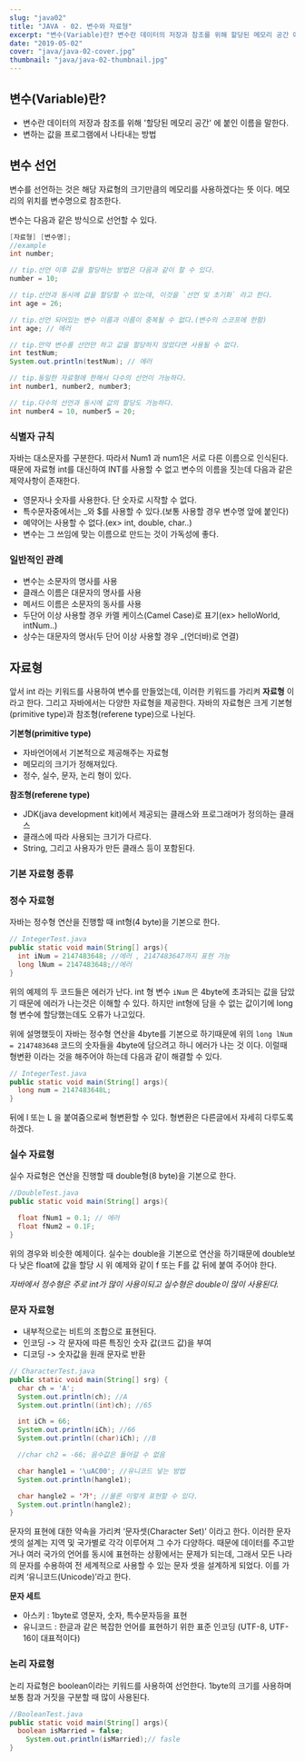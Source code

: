 ```yaml
---
slug: "java02"
title: "JAVA - 02. 변수와 자료형"
excerpt: "변수(Variable)란? 변수란 데이터의 저장과 참조를 위해 할당된 메모리 공간 에 붙인 이름을 말한다. 변하는 값을 프로그램에서 나타내는 방법"
date: "2019-05-02"
cover: "java/java-02-cover.jpg"
thumbnail: "java/java-02-thumbnail.jpg"
---
```


## 변수(Variable)란?

- 변수란 데이터의 저장과 참조를 위해 '할당된 메모리 공간' 에 붙인 이름을 말한다.
- 변하는 값을 프로그램에서 나타내는 방법

## 변수 선언

변수를 선언하는 것은 해당 자료형의 크기만큼의 메모리를 사용하겠다는 뜻 이다. 메모리의 위치를 변수명으로 참조한다.

변수는 다음과 같은 방식으로 선언할 수 있다.

```java
[자료형] [변수명];
//example
int number;

// tip.선언 이후 값을 할당하는 방법은 다음과 같이 할 수 있다.
number = 10;

// tip.선언과 동시에 값을 할당할 수 있는데, 이것을 `선언 및 초기화` 라고 한다.
int age = 26;

// tip.선언 되어있는 변수 이름과 이름이 중복될 수 없다.(변수의 스코프에 한함)
int age; // 에러

// tip.만약 변수를 선언만 하고 값을 할당하지 않았다면 사용될 수 없다.
int testNum;
System.out.println(testNum); // 에러

// tip.동일한 자료형에 한해서 다수의 선언이 가능하다.
int number1, number2, number3;

// tip.다수의 선언과 동시에 값의 할당도 가능하다.
int number4 = 10, number5 = 20;
```

### 식별자 규칙

자바는 대소문자를 구분한다. 따라서 Num1 과 num1은 서로 다른 이름으로 인식된다. 때문에 자료형 int를 대신하여 INT를 사용할 수 없고 변수의 이름을 짓는데 다음과 같은 제약사항이 존재한다.

- 영문자나 숫자를 사용한다. 단 숫자로 시작할 수 없다.
- 특수문자중에서는 \_와 $를 사용할 수 있다.(보통 사용할 경우 변수명 앞에 붙인다)
- 예약어는 사용할 수 없다.(ex> int, double, char..)
- 변수는 그 쓰임에 맞는 이름으로 만드는 것이 가독성에 좋다.

### 일반적인 관례

- 변수는 소문자의 명사를 사용
- 클래스 이름은 대문자의 명사를 사용
- 메서드 이름은 소문자의 동사를 사용
- 두단어 이상 사용할 경우 카멜 케이스(Camel Case)로 표기(ex> helloWorld, intNum..)
- 상수는 대문자의 명사(두 단어 이상 사용할 경우 \_(언더바)로 연결)

## 자료형

앞서 int 라는 키워드를 사용하여 변수를 만들었는데, 이러한 키워드를 가리켜 **자료형** 이라고 한다. 그리고 자바에서는 다양한 자료형을 제공한다. 자바의 자료형은 크게 기본형(primitive type)과 참조형(referene type)으로 나뉜다.

**기본형(primitive type)**

- 자바언어에서 기본적으로 제공해주는 자료형
- 메모리의 크기가 정해져있다.
- 정수, 실수, 문자, 논리 형이 있다.

**참조형(referene type)**

- JDK(java development kit)에서 제공되는 클래스와 프로그래머가 정의하는 클래스
- 클래스에 따라 사용되는 크기가 다르다.
- String, 그리고 사용자가 만든 클래스 등이 포함된다.

### 기본 자료형 종류


### 정수 자료형

자바는 정수형 연산을 진행할 때 int형(4 byte)을 기본으로 한다.

```java
// IntegerTest.java
public static void main(String[] args){
  int iNum = 2147483648; //에러 , 2147483647까지 표현 가능
  long lNum = 2147483648;//에러
}
```

위의 예제의 두 코드들은 에러가 난다. int 형 변수 `iNum` 은 4byte에 초과되는 값을 담았기 때문에 에러가 나는것은 이해할 수 있다. 하지만 int형에 담을 수 없는 값이기에 long형 변수에 할당했는데도 오류가 나고있다.

위에 설명했듯이 자바는 정수형 연산을 4byte를 기본으로 하기때문에 위의 `long lNum = 2147483648` 코드의 숫자들을 4byte에 담으려고 하니 에러가 나는 것 이다. 이럴때 형변환 이라는 것을 해주어야 하는데 다음과 같이 해결할 수 있다.

```java
// IntegerTest.java
public static void main(String[] args){
  long num = 2147483648L;
}
```

뒤에 l 또는 L 을 붙여줌으로써 형변환할 수 있다. 형변환은 다른글에서 자세히 다루도록 하겠다.

### 실수 자료형

실수 자료형은 연산을 진행할 때 double형(8 byte)을 기본으로 한다.

```java
//DoubleTest.java
public static void main(String[] args){

  float fNum1 = 0.1; // 에러
  float fNum2 = 0.1F;
}
```

위의 경우와 비슷한 예제이다. 실수는 double을 기본으로 연산을 하기때문에 double보다 낮은 float에 값을 할당 시 위 예제와 같이 f 또는 F를 값 뒤에 붙여 주어야 한다.

_자바에서 정수형은 주로 int가 많이 사용이되고 실수형은 double이 많이 사용된다._

### 문자 자료형

- 내부적으로는 비트의 조합으로 표현된다.
- 인코딩 -> 각 문자에 따른 특징인 숫자 값(코드 값)을 부여
- 디코딩 -> 숫자값을 원래 문자로 반환

```java
// CharacterTest.java
public static void main(String[] srg) {
  char ch = 'A';
  System.out.println(ch); //A
  System.out.println((int)ch); //65

  int iCh = 66;
  System.out.println(iCh); //66
  System.out.println((char)iCh); //B

  //char ch2 = -66; 음수값은 들어갈 수 없음

  char hangle1 = '\uAC00'; //유니코드 넣는 방법
  System.out.println(hangle1);

  char hangle2 = '가'; //물론 이렇게 표현할 수 있다.
  System.out.println(hangle2);
}
```

문자의 표현에 대한 약속을 가리켜 ‘문자셋(Character Set)’ 이라고 한다. 이러한 문자 셋의 설계는 지역 및 국가별로 각각 이루어져 그 수가 다양하다. 때문에 데이터를 주고받거나 여러 국가의 언어를 동시에 표현하는 상황에서는 문제가 되는데, 그래서 모든 나라의 문자를 수용하여 전 세계적으로 사용할 수 있는 문자 셋을 설계하게 되었다. 이를 가리켜 ‘유니코드(Unicode)’라고 한다.

**문자 세트**

- 아스키 : 1byte로 영문자, 숫자, 특수문자등을 표현
- 유니코드 : 한글과 같은 복잡한 언어를 표현하기 위한 표준 인코딩 (UTF-8, UTF-16이 대표적이다)

### 논리 자료형

논리 자료형은 boolean이라는 키워드를 사용하여 선언한다. 1byte의 크기를 사용하며 보통 참과 거짓을 구분할 때 많이 사용된다.

```java
//BooleanTest.java
public static void main(String[] args){
  boolean isMarried = false;
	System.out.println(isMarried);// fasle
}
```
